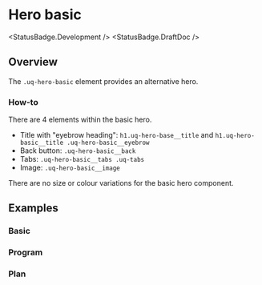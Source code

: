 
<Meta of={HeroBasicStories} />

# Hero basic

<StatusBadge.Development />
<StatusBadge.DraftDoc />

## Overview

The `.uq-hero-basic` element provides an alternative hero.

### How-to

There are 4 elements within the basic hero.

- Title with "eyebrow heading": `h1.uq-hero-base__title` and `h1.uq-hero-basic__title .uq-hero-basic__eyebrow`
- Back button: `.uq-hero-basic__back`
- Tabs: `.uq-hero-basic__tabs .uq-tabs`
- Image: `.uq-hero-basic__image`

There are no size or colour variations for the basic hero component.

<Canvas of={HeroBasicStories.HeroBasic} />

## Examples

### Basic

<Canvas of={HeroBasicStories.Basic} />

### Program

<Canvas of={HeroBasicStories.Program} />

### Plan

<Canvas of={HeroBasicStories.Plan} />
